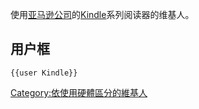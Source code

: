 使用[[亚马逊公司|亚马逊公司]]的[[Kindle|Kindle]]系列阅读器的维基人。

==用户框==
 <nowiki>{{user Kindle}}</nowiki>

[[Category:依使用硬體區分的維基人|Category:依使用硬體區分的維基人]]
